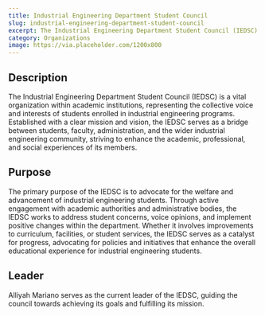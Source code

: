 ```yaml
---
title: Industrial Engineering Department Student Council
slug: industrial-engineering-department-student-council
excerpt: The Industrial Engineering Department Student Council (IEDSC) is a vital organization within academic institutions, representing the collective voice and interests of students enrolled in industrial engineering programs.
category: Organizations
image: https://via.placeholder.com/1200x800
---
```


## Description
The Industrial Engineering Department Student Council (IEDSC) is a vital organization within academic institutions, representing the collective voice and interests of students enrolled in industrial engineering programs. Established with a clear mission and vision, the IEDSC serves as a bridge between students, faculty, administration, and the wider industrial engineering community, striving to enhance the academic, professional, and social experiences of its members.

## Purpose
The primary purpose of the IEDSC is to advocate for the welfare and advancement of industrial engineering students. Through active engagement with academic authorities and administrative bodies, the IEDSC works to address student concerns, voice opinions, and implement positive changes within the department. Whether it involves improvements to curriculum, facilities, or student services, the IEDSC serves as a catalyst for progress, advocating for policies and initiatives that enhance the overall educational experience for industrial engineering students.

## Leader
Alliyah Mariano serves as the current leader of the IEDSC, guiding the council towards achieving its goals and fulfilling its mission.